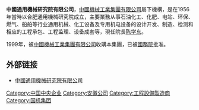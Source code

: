 '''中國通用機械研究院有限公司'''，[[中國機械工業集團有限公司|中國機械工業集團有限公司]]屬下機構，是在1956年當時以合肥通用機械研究院成立，主要業務从事石油化工、化肥、电站、环保、燃气、船舶等行业通用机械、化工设备及专用机电设备的设计开发、制造、检测和相应的工程承包、工程监理、设备成套等，現任院長[[陈学东_(院士)|陈学东]]。

1999年，被[[中國機械工業集團有限公司|中國機械工業集團有限公司]]收購本集團，已被[[中华人民共和国国务院|國務院]]批准。

== 外部链接 ==
* [http://www.hgmri.com 中國通用機械研究院有限公司]{{Wayback|url=http://www.hgmri.com/ |date=20170610130454 }}

[[Category:中国中央企业|Category:中国中央企业]]
[[Category:安徽公司|Category:安徽公司]]
[[Category:工程設備製造商|Category:工程設備製造商]]
[[Category:国机集团|Category:国机集团]]
